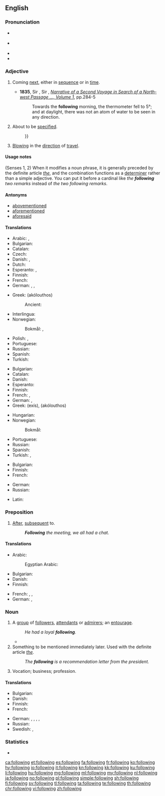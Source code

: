 ==English==

===Pronunciation===
* {{a|RP}} {{IPA|/ˈfɒləʊɪŋ/|lang=en}}
* {{a|GenAm}} {{IPA|/ˈfɑloʊɪŋ/|lang=en}}
* {{audio|en-us-following.ogg|Audio (US)|lang=en}}
* {{hyphenation|fol|low|ing|lang=en}}

===Adjective===
{{en-adj|-}}

# Coming [[next]], either in [[sequence]] or in [[time]].
#: {{ux|en|See the '''following''' section.}}
#* '''1835''', Sir {{w|John Ross (Arctic explorer)|John Ross}}, Sir {{w|James Clark Ross}}, ''[http://books.google.com.au/books?id=SdQBAAAAYAAJ Narrative of a Second Voyage in Search of a North-west Passage &hellip;, Volume 1]'', pp.284-5
#*: Towards the '''following''' morning, the thermometer fell to 5&deg;; and at daylight, there was not an atom of water to be seen in any direction.
# About to be [[specified]].
#: {{ux|en|The '''following''' words have no definition{{...}}}}
# {{label|en|of a wind}} [[blowing|Blowing]] in the [[direction]] of [[travel]].
#: {{ux|en|The '''following''' wind sped us on our way.}}

====Usage notes====
(Senses 1, 2) When it modifies a noun phrase, it is generally preceded by the definite article ''[[the]]'', and the combination functions as a [[determiner]] rather than a simple adjective. You can put it before a cardinal like ''the '''following''' two remarks'' instead of ''the two following remarks''.

====Antonyms====
* [[abovementioned]]
* [[aforementioned]]
* [[aforesaid]]

====Translations====
{{trans-top|next in sequence or time}}
* Arabic: {{qualifier|indefinite}} {{t|ar|تَالٍ}}, {{qualifier|definite}} {{t|ar|التَالِي}}
* Bulgarian: {{t+|bg|следващ|sc=Cyrl}}
* Catalan: {{t|ca|següent}}
* Czech: {{t+|cs|následující}}
* Danish: {{t|da|følgende}}, {{t+|da|næste}}
* Dutch: {{t+|nl|volgende}}
* Esperanto: {{t|eo|sekvinta}}, {{t|eo|sekvanta}}
* Finnish: {{t+|fi|seuraava}}
* French: {{t+|fr|suivant}}
* German: {{t+|de|folgend}}, {{t+|de|anschließend}}, {{t|de|nachstehend}}
{{trans-mid}}
* Greek: {{t+|el|ακόλουθος|m}} (akólouthos)
*: Ancient: {{t|grc|ἀκόλουθος|sc=polytonic}}
* Interlingua: {{t|ia|sequente}}
* Norwegian:
*: Bokmål: {{t+|nb|følgende}}, {{t+|nb|påfølgende}}
* Polish: {{t+|pl|następny|m}}, {{t|pl|następujący|m}}
* Portuguese: {{t+|pt|seguinte}}
* Russian: {{t+|ru|сле́дующий}}
* Spanish: {{t+|es|siguiente}}
* Turkish: {{t+|tr|ertesi}}
{{trans-bottom}}

{{trans-top|to be specified}}
* Bulgarian: {{t+|bg|следен|sc=Cyrl}}
* Catalan: {{t|ca|següent}}
* Danish: {{t+|da|næste}}
* Esperanto: {{t|eo|jena}}
* Finnish: {{t+|fi|seuraava}}
* French: {{t+|fr|suivant}}, {{t+|fr|ci-après}}
* German: {{t+|de|folgend}}, {{t|de|nachstehend}}
* Greek: {{t+|el|εξής}} (exís), {{t+|el|ακόλουθος|m}} (akólouthos)
{{trans-mid}}
* Hungarian: {{t+|hu|következő}}
* Norwegian:
*: Bokmål: {{t+|nb|følgende}}
* Portuguese: {{t+|pt|seguinte}}
* Russian: {{t+|ru|сле́дующий}}
* Spanish: {{t+|es|próximo}}
* Turkish: {{t|tr|müteakkip}}, {{t+|tr|sonraki}}
{{trans-bottom}}

{{trans-top|wind blowing in the direction of travel}}
* Bulgarian: {{t|bg|попътен|sc=Cyrl}}
* Finnish: {{t+|fi|myötäinen}}
* French: {{t+|fr|favorable}}
{{trans-mid}}
* German: {{t+|de|folgend}}
* Russian: {{t+|ru|попу́тный}}
{{trans-bottom}}

{{checktrans-top}}
* Latin: {{t-check|la|sequens}}
{{trans-mid}}
{{trans-bottom}}

===Preposition===
{{en-prep}}

# [[after|After]], [[subsequent]] to.
#: '' '''Following''' the meeting, we all had a chat.''

====Translations====
{{trans-top|subsequent to}}
* Arabic: {{t+|ar|بَعْد}}
*: Egyptian Arabic: {{t|arz|بعد|tr=baʿd|sc=Arab}}
* Bulgarian: {{t+|bg|след|sc=Cyrl}}
* Danish: {{t+|da|efter}}
* Finnish: {{t+|fi|jälkeen}}
{{trans-mid}}
* French: {{t+|fr|après}}, {{t|fr|postérieurement à}}, {{t+|fr|à la suite de}}
* German: {{t+|de|folgend}}, {{t+|de|nach}}
{{trans-bottom}}

===Noun===
{{en-noun}}

# A [[group]] of [[follower]]s, [[attendant]]s or [[admirer]]s; an [[entourage]].
#: ''He had a loyal '''following'''.''
#* {{quote-news
|date=September 29, 2011
|author=Jon Smith
|title=Tottenham 3 - 1 Shamrock Rovers
|work=BBC Sport
|url=http://news.bbc.co.uk/sport2/hi/football/15014632.stm
|page=
|passage=And White Hart Lane was stunned when Rovers scored just five minutes after the restart in front of their away '''following'''.}}
# Something to be mentioned immediately later. Used with the definite article ''[[the]]''.
#: ''The '''following''' is a recommendation letter from the president.''
# Vocation; business; profession.

====Translations====
{{trans-top|group of followers}}
* Bulgarian: {{t+|bg|свита|f|sc=Cyrl}}
* Danish: {{t|da|følge|n}}
* Finnish: {{t|fi|kannattajakunta}}
* French: {{t+|fr|mouvance}}
{{trans-mid}}
* German: {{t+|de|Anhänger|f-p}}, {{t|de|Anhängerschaft|f}}, {{t+|de|Gefolge|n}}, {{t+|de|Gefolgschaft|f}}, {{t+|de|Fangemeinde|f}}
* Russian: {{t+|ru|аудито́рия|f}}
* Swedish: {{t+|sv|följe|n}}, {{t+|sv|anhängare|c-p}}
{{trans-bottom}}

===Statistics===
* {{rank|business|mean|manner|385|following|fell|different|care}}

[[ca:following]]
[[et:following]]
[[es:following]]
[[fa:following]]
[[fr:following]]
[[ko:following]]
[[hy:following]]
[[io:following]]
[[it:following]]
[[kn:following]]
[[kk:following]]
[[ku:following]]
[[li:following]]
[[hu:following]]
[[mg:following]]
[[ml:following]]
[[my:following]]
[[nl:following]]
[[ja:following]]
[[no:following]]
[[pl:following]]
[[simple:following]]
[[sh:following]]
[[fi:following]]
[[sv:following]]
[[tl:following]]
[[ta:following]]
[[te:following]]
[[th:following]]
[[chr:following]]
[[vi:following]]
[[zh:following]]